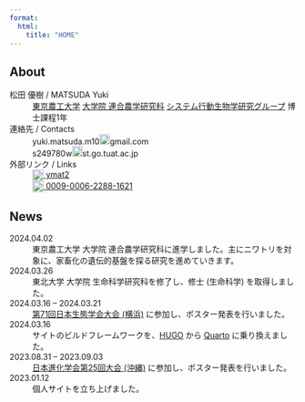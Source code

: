 ```yaml
---
format:
  html:
    title: "HOME"
---
```



## About

松田 優樹 / MATSUDA Yuki
: [東京農工大学](https://www.tuat.ac.jp/)
  [大学院 連合農学研究科](https://www.tuat.ac.jp/uni-grad/)
  [システム行動生物学研究グループ](https://tsuyoshishimmura.wixsite.com/website-1)
  博士課程1年

連絡先 / Contacts
: yuki.matsuda.m10![](./images/share/atmark.svg){height="18"}gmail.com
: s249780w![](./images/share/atmark.svg){height="18"}st.go.tuat.ac.jp

外部リンク / Links
: <a rel="me" href="https://github.com/ymat2/" title="GitHub">
  <img height=20 width=20 style="vertical-align: text-top;" src="https://cdn.simpleicons.org/github/333333">
  ymat2
  </a>
: <a rel="me" href="https://orcid.org/0009-0006-2288-1621" title="ORCID">
  <img height=20 width=20 style="vertical-align: text-top;" src="https://cdn.simpleicons.org/orcid/A6CE39">
  0009-0006-2288-1621
  </a>


## News

::: {.news}

2024.04.02
: 東京農工大学 大学院 連合農学研究科に進学しました。主にニワトリを対象に、家畜化の遺伝的基盤を探る研究を進めていきます。

2024.03.26
: 東北大学 大学院 生命科学研究科を修了し、修士 (生命科学) を取得しました。

2024.03.16 &ndash; 2024.03.21
: [第71回日本生態学会大会 (横浜)](https://esj.ne.jp/meeting/71/home_ja/)
  に参加し、ポスター発表を行いました。

2024.03.16
: サイトのビルドフレームワークを、[HUGO](./site/hugo.qmd) から [Quarto](./site/quarto.qmd) に乗り換えました。

2023.08.31 &ndash; 2023.09.03
: [日本進化学会第25回大会 (沖縄)](https://w3.u-ryukyu.ac.jp/anthropology/shinka2023/)
  に参加し、ポスター発表を行いました。

2023.01.12
: 個人サイトを立ち上げました。

:::
